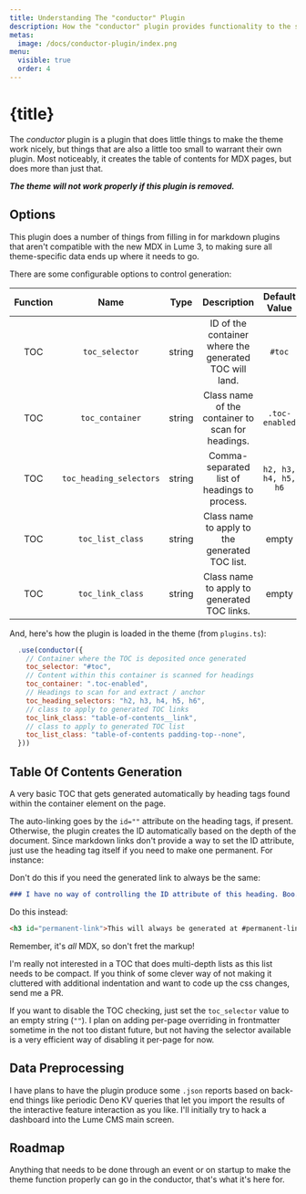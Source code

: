```yaml
---
title: Understanding The "conductor" Plugin
description: How the "conductor" plugin provides functionality to the site.
metas:
  image: /docs/conductor-plugin/index.png
menu:
  visible: true
  order: 4
---
```


# {title}

The _conductor_ plugin is a plugin that does little things to make 
the theme work nicely, but things that are also a little too small
to warrant their own plugin. Most noticeably, it creates the table
of contents for MDX pages, but does more than just that.

***The theme will not work properly if this plugin is removed.***

## Options

This plugin does a number of things from filling in for markdown 
plugins that aren't compatible with the new MDX in Lume 3, to 
making sure all theme-specific data ends up where it needs to go.

There are some configurable options to control generation:

| Function | Name | Type | Description | Default Value | Configured Value |
|:-:|:-:|:-:|:-:|:-:|:-:|
| TOC | `toc_selector` | string | ID of the container where the generated TOC will land. | `#toc` | `#toc` |
| TOC | `toc_container` | string | Class name of the container to scan for headings. | `.toc-enabled` | `.toc-enabled` |
| TOC | `toc_heading_selectors` | string | Comma-separated list of headings to process. | `h2, h3, h4, h5, h6` | `h2, h3, h4, h5, h6` |
| TOC | `toc_list_class` | string | Class name to apply to the generated TOC list. | empty | `table-of-contents padding-top--none` |
| TOC | `toc_link_class` | string | Class name to apply to generated TOC links. | empty | `table-of-contents__link` |

And, here's how the plugin is loaded in the theme (from `plugins.ts`):

```js
  .use(conductor({
    // Container where the TOC is deposited once generated
    toc_selector: "#toc",
    // Content within this container is scanned for headings
    toc_container: ".toc-enabled",
    // Headings to scan for and extract / anchor 
    toc_heading_selectors: "h2, h3, h4, h5, h6",
    // class to apply to generated TOC links
    toc_link_class: "table-of-contents__link",
    // class to apply to generated TOC list
    toc_list_class: "table-of-contents padding-top--none",
  }))
```

## Table Of Contents Generation

A very basic TOC that gets generated automatically by heading tags found within the 
container element on the page. 

The auto-linking goes by the `id=""` attribute on the heading tags, if present. Otherwise,
the plugin creates the ID automatically based on the depth of the document. Since markdown 
links don't provide a way to set the ID attribute, just use the heading tag itself if 
you need to make one permanent. For instance:

Don't do this if you need the generated link to always be the same:

```md
### I have no way of controlling the ID attribute of this heading. Boo.
```

Do this instead:

```html
<h3 id="permanent-link">This will always be generated at #permanent-link</h3>
```

Remember, it's _all_ MDX, so don't fret the markup!

I'm really not interested in a TOC that does multi-depth lists as this list needs to be
compact. If you think of some clever way of not making it cluttered with additional
indentation and want to code up the css changes, send me a PR.

If you want to disable the TOC checking, just set the `toc_selector` value to an empty
string (`""`). I plan on adding per-page overriding in frontmatter sometime in the not 
too distant future, but not having the selector available is a very efficient way of 
disabling it per-page for now.

## Data Preprocessing

I have plans to have the plugin produce some `.json` reports based on back-end things
like periodic Deno KV queries that let you import the results of the interactive feature
interaction as you like. I'll initially try to hack a dashboard into the Lume CMS main 
screen.

## Roadmap

Anything that needs to be done through an event or on startup to make the theme
function properly can go in the conductor, that's what it's here for. 